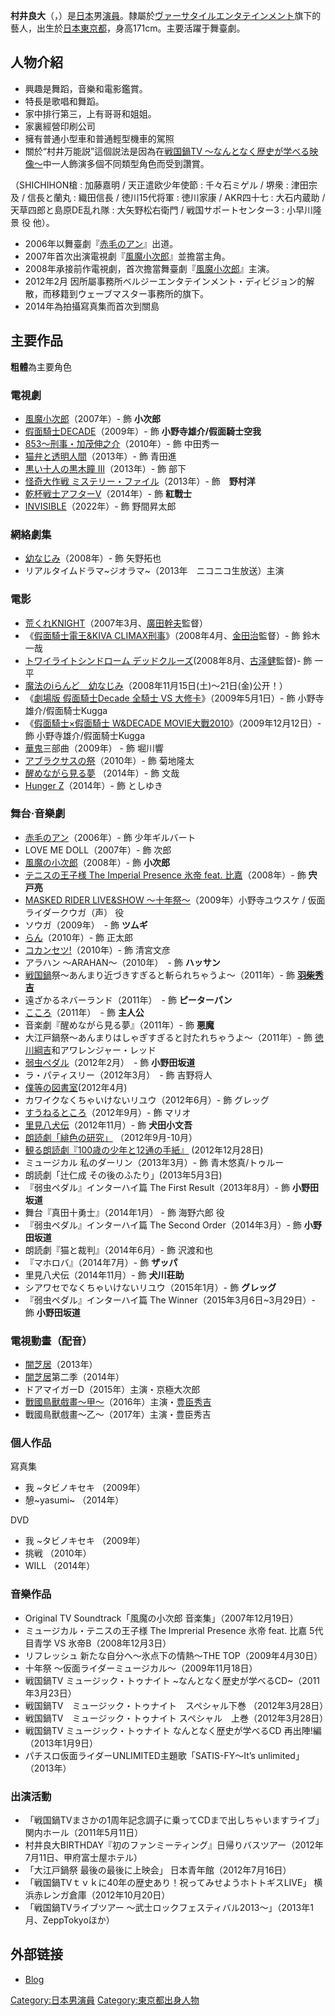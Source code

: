 {{blpunsourced|time=2018-07-28T23:34:00+00:00}}
{{roughtranslation|time=2021-06-01}}
{{藝人
| name = 村井良大
| type = 男演员
| 外文名 = 村井 良大
| 外文 = ja
| 羅馬拼音 = Murai Ryouta
| 出生地 = {{JPN}}[[東京都|東京都]]
| 出生日期 = {{birth_date_and_age|1988|6|29}}
| 國籍 = {{JPN}}
| 職業 = [[演員|演員]]
| 出道日期 = 2006年
| 活跃年代 = 2006年 - 至今
| 经纪公司 = ウェーブマスター
| IMDb = 3540482
}}
{{japanese|japanese=村井 良大|kana=むらい りょうた|romaji=Murai Ryota}}

'''村井良大'''（{{jpn|j=村井 良大|hg=むらい りょうた|rm=Murai Ryota}}，{{bd|1988年|6月29日|catIdx=Murai Ryota}}）是[[日本|日本]]男[[演員|演員]]。隸屬於[[ヴァーサタイルエンタテインメント|ヴァーサタイルエンタテインメント]]旗下的藝人，出生於[[日本|日本]][[東京都|東京都]]，身高171cm。主要活躍于舞臺劇。

== 人物介紹 ==
*興趣是舞蹈，音樂和電影鑑賞。
*特長是歌唱和舞蹈。
*家中排行第三，上有哥哥和姐姐。
*家裏經營印刷公司
*擁有普通小型車和普通輕型機車的駕照
*關於“村井万能説”這個説法是因為在[[戦国鍋TV_〜なんとなく歴史が学べる映像〜|戦国鍋TV 〜なんとなく歴史が学べる映像〜]]中一人飾演多個不同類型角色而受到讚賞。
（SHICHIHON槍 : 加藤嘉明 / 天正遣欧少年使節 : 千々石ミゲル / 堺衆 : 津田宗及 / 信長と蘭丸 : 織田信長 / 徳川15代将軍 : 徳川家康 / AKR四十七 : 大石内蔵助 / 天草四郎と島原DE乱れ隊 : 大矢野松右衛門 / 戦国サポートセンター3 : 小早川隆景 役 他）。
*2006年以舞臺劇『[[赤毛のアン|赤毛のアン]]』出道。
*2007年首次出演電視劇『[[風魔小次郎|風魔小次郎]]』並擔當主角。
*2008年承接前作電視劇，首次擔當舞臺劇『[[風魔小次郎|風魔小次郎]]』主演。
*2012年2月 因所屬事務所ベルジーエンタテインメント・ディビジョン的解散，而移籍到ウェーブマスター事務所的旗下。
*2014年為拍攝寫真集而首次到關島

== 主要作品 ==
'''粗體'''為主要角色
=== 電視劇 ===
*[[風魔小次郎|風魔小次郎]]（2007年）- 飾 '''小次郎'''
*[[假面騎士DECADE|假面騎士DECADE]]（2009年）- 飾 '''小野寺雄介/假面騎士空我'''
* [[853〜刑事・加茂伸之介|853〜刑事・加茂伸之介]]（2010年）- 飾 中田秀一 
* [[猫弁#テレビドラマ|猫弁と透明人間]]（2013年）- 飾 青田進　
* [[黒い十人の黒木瞳。#第3弾|黒い十人の黒木瞳 Ⅲ]]（2013年）- 飾 部下　
* [[怪奇大作戦_ミステリー・ファイル|怪奇大作戦 ミステリー・ファイル]]（2013年）- 飾　'''野村洋'''　
* [[乾杯戦士アフターV|乾杯戦士アフターV]]（2014年）- 飾 '''紅戰士'''
* [[INVISIBLE|INVISIBLE]]（2022年）- 飾 野間昇太郎

=== 網絡劇集 ===
* [[幼なじみ_(ドラマ)|幼なじみ]]（2008年）- 飾 矢野拓也 
*リアルタイムドラマ~ジオラマ~（2013年　ニコニコ生放送）主演

=== 電影 ===
*[[荒くれKNIGHT|荒くれKNIGHT]]（2007年3月、[[廣田幹夫|廣田幹夫]]監督）
*《[[假面騎士電王|假面騎士電王&KIVA CLIMAX刑事]]》（2008年4月、[[金田治|金田治]]監督）- 飾 鈴木一哉
*[[トワイライトシンドローム_デッドクルーズ|トワイライトシンドローム デッドクルーズ]](2008年8月、[[古泽健|古泽健]]監督)- 飾 一平
*[[魔法のiらんど　幼なじみ|魔法のiらんど　幼なじみ]]（2008年11月15日(土)～21日(金)公开！）
*《[[劇場版_假面騎士Decade_全騎士_VS_大修卡|劇場版 假面騎士Decade 全騎士 VS 大修卡]]》（2009年5月1日）- 飾 小野寺雄介/假面騎士Kugga
*《[[假面騎士×假面騎士_W&DECADE_MOVIE大戰2010|假面騎士×假面騎士 W&DECADE MOVIE大戰2010]]》（2009年12月12日）- 飾 小野寺雄介/假面騎士Kugga
*[[華鬼|華鬼]]三部曲（2009年） - 飾 堀川響
*[[アブラクサスの祭|アブラクサスの祭]]（2010年）- 飾 菊地隆太 
*[[醒めながら見る夢|醒めながら見る夢]] （2014年）- 飾 文哉
*[[Hunger_Z|Hunger Z]]（2014年）- 飾 としゆき

=== 舞台·音樂劇 ===
* [[赤毛のアン|赤毛のアン]]（2006年）- 飾 少年ギルバート 
* LOVE ME DOLL（2007年）- 飾 次郎 
* [[風魔の小次郎|風魔の小次郎]]（2008年）- 飾 '''小次郎''' 
* [[ミュージカル・テニスの王子様|テニスの王子様 The Imperial Presence 氷帝 feat. 比嘉]]（2008年）- 飾 '''宍戸亮''' 
* [[MASKED_RIDER_LIVE&SHOW_〜十年祭〜|MASKED RIDER LIVE&SHOW 〜十年祭〜]]（2009年）小野寺ユウスケ / 仮面ライダークウガ（声） 役
* ソウガ（2009年）　- 飾 '''ツムギ'''
* [[らん|らん]]（2010年）- 飾 正太郎 
* [[コカンセツ!|コカンセツ!]]（2010年）- 飾 清宮文彦 
* アラハン 〜ARAHAN〜（2010年）　- 飾 '''ハッサン''' 
* [[戦国鍋|戦国鍋]]祭〜あんまり近づきすぎると斬られちゃうよ〜（2011年）- 飾 [['''羽柴秀吉'''|'''羽柴秀吉''']] 
* 遠ざかるネバーランド（2011年）　- 飾 '''ピーターパン''' 
* [[こゝろ|こころ]]（2011年）　- 飾 '''主人公'''
* 音楽劇『醒めながら見る夢』（2011年）- 飾 '''悪魔''' 
* 大江戸鍋祭〜あんまりはしゃぎすぎると討たれちゃうよ〜（2011年）- 飾 [[徳川綱吉|徳川綱吉]]和アワレンジャー・レッド 
* [[弱虫ペダル|弱虫ペダル]]（2012年2月）　- 飾 '''小野田坂道'''
* ラ・パティスリー（2012年3月）　- 飾 吉野将人
* [[僕等の図書室|僕等の図書室]](2012年4月)
* カワイクなくちゃいけないリユウ（2012年6月）- 飾 グレッグ
* [[すうねるところ|すうねるところ]]（2012年9月）- 飾 マリオ 
* [[里見八犬伝_(2012年の舞台)|里見八犬伝]]（2012年11月）- 飾 '''犬田小文吾'''
* [[朗読劇「緋色の研究」|朗読劇「緋色の研究」]] （2012年9月-10月）
* [[観る朗読劇『100歳の少年と12通の手紙』|観る朗読劇『100歳の少年と12通の手紙』]] (2012年12月28日)
* ミュージカル 私のダーリン（2013年3月）- 飾 青木悠真/トゥルー 
* 朗読劇「辻仁成 その後のふたり」(2013年5月3日)
*『弱虫ペダル』インターハイ篇 The First Result（2013年8月）- 飾 '''小野田坂道''' 
* 舞台『真田十勇士』（2014年1月） - 飾 海野六郎 役
*『弱虫ペダル』インターハイ篇 The Second Order（2014年3月）- 飾 '''小野田坂道''' 
* 朗読劇『猫と裁判』（2014年6月）- 飾 沢渡和也 
*『マホロバ』（2014年7月）- 飾 '''ザッパ''' 
* 里見八犬伝（2014年11月）- 飾 '''犬川荘助''' 
* シアワセでなくちゃいけないリユウ（2015年1月）- 飾 '''グレッグ'''
*『弱虫ペダル』インターハイ篇 The Winner（2015年3月6日~3月29日）- 飾 '''小野田坂道'''

===電視動畫（配音）===
* [[闇芝居|闇芝居]]（2013年）
* [[闇芝居|闇芝居]]第二季（2014年）
* ドアマイガーD（2015年）主演・京極大次郎
* [[戰國鳥獸戲畫|戰國鳥獸戲畫～甲～]]（2016年）主演・[[豊臣秀吉|豊臣秀吉]]
* 戰國鳥獸戲畫～乙～（2017年）主演・豊臣秀吉

=== 個人作品===
寫真集
*我 ~タビノキセキ （2009年）
*憩~yasumi~ （2014年）

DVD
*我 ~タビノキセキ （2009年）
*挑戦 （2010年）
*WILL （2014年）

=== 音樂作品 ===
*Original TV Soundtrack「風魔の小次郎 音楽集」（2007年12月19日）
*ミュージカル・テニスの王子様 The Imprerial Presence 氷帝 feat. 比嘉 5代目青学 VS 氷帝B（2008年12月3日）
*リフレッシュ 新たな自分へ〜氷点下の情熱〜THE TOP（2009年4月30日）
*十年祭 〜仮面ライダーミュージカル〜（2009年11月18日）
*戦国鍋TV ミュージック・トゥナイト ~なんとなく歴史が学べるCD~（2011年3月23日）
*戦国鍋TV　ミュージック・トゥナイト　スペシャル下巻 （2012年3月28日）
*戦国鍋TV　ミュージック・トゥナイト スペシャル　上巻（2012年3月28日）
*戦国鍋TV ミュージック・トゥナイト なんとなく歴史が学べるCD 再出陣!編 （2013年1月9日）
*パチスロ仮面ライダーUNLIMITED主題歌「SATIS-FY〜It’s unlimited」（2013年）

=== 出演活動 ===
*「戦国鍋TVまさかの1周年記念調子に乗ってCDまで出しちゃいますライブ」関内ホール（2011年5月11日）
* 村井良大BIRTHDAY『初のファンミーティング』日帰りバスツアー（2012年7月11日、甲府富士屋ホテル）
*「大江戸鍋祭 最後の最後に上映会」 日本青年館（2012年7月16日）
*「戦国鍋TVｔｖｋに40年の歴史あり！祝ってみせようホトトギスLIVE」 横浜赤レンガ倉庫（2012年10月20日）
* 「戦国鍋TVライブツアー 〜武士ロックフェスティバル2013〜」（2013年1月、ZeppTokyoほか）

==外部链接==
*[http://ameblo.jp/murai-ryouta/ Blog] {{Wayback|url=http://ameblo.jp/murai-ryouta/ |date=20090113082028 }}

{{normdaten}}
{{DEFAULTSORT:Murai Ryouta}}
[[Category:日本男演員|Category:日本男演員]]
[[Category:東京都出身人物|Category:東京都出身人物]]